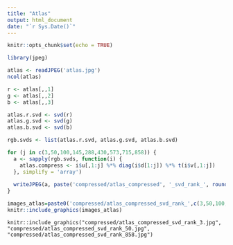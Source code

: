 ```yaml
---
title: "Atlas"
output: html_document
date: "`r Sys.Date()`"
---
```


```r
knitr::opts_chunk$set(echo = TRUE)
```


```r
library(jpeg)
```


```r
atlas <- readJPEG('atlas.jpg')
ncol(atlas)
```
```r
r <- atlas[,,1]
g <- atlas[,,2]
b <- atlas[,,3]
```

```r
atlas.r.svd <- svd(r)
atlas.g.svd <- svd(g)
atlas.b.svd <- svd(b)
```


```r
rgb.svds <- list(atlas.r.svd, atlas.g.svd, atlas.b.svd)
```

```r
for (j in c(3,50,100,145,288,430,573,715,858)) {
  a <- sapply(rgb.svds, function(i) {
    atlas.compress <- i$u[,1:j] %*% diag(i$d[1:j]) %*% t(i$v[,1:j])
  }, simplify = 'array')
  
  writeJPEG(a, paste('compressed/atlas_compressed', '_svd_rank_', round(j,0), '.jpg', sep=''))
}
```


```r
images_atlas=paste0('compressed/atlas_compressed_svd_rank_',c(3,50,100,858), '.jpg')
knitr::include_graphics(images_atlas)

```








```
knitr::include_graphics("compressed/atlas_compressed_svd_rank_3.jpg", "compressed/atlas_compressed_svd_rank_50.jpg",
"compressed/atlas_compressed_svd_rank_858.jpg")
```


